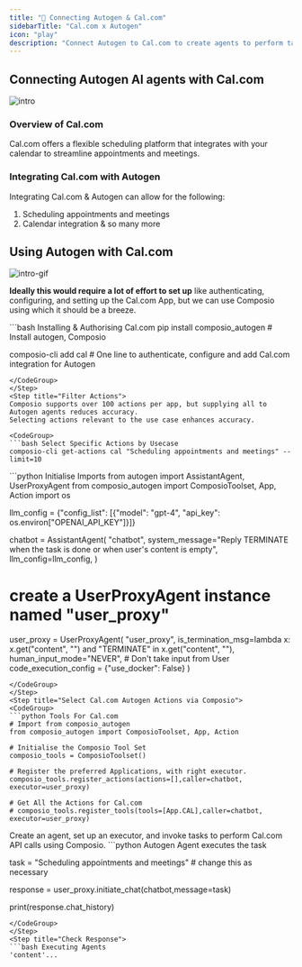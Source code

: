 ```yaml
---
title: "🚀 Connecting Autogen & Cal.com"
sidebarTitle: "Cal.com x Autogen"
icon: "play"
description: "Connect Autogen to Cal.com to create agents to perform tasks using natural language"
---
```


## Connecting Autogen AI agents with Cal.com
![intro](/media/intro.jpg)

### Overview of Cal.com

Cal.com offers a flexible scheduling platform that integrates with your calendar to streamline appointments and meetings.

### Integrating Cal.com with Autogen

Integrating Cal.com & Autogen can allow for the following:

1. Scheduling appointments and meetings
2. Calendar integration
& so many more

## Using Autogen with Cal.com
![intro-gif](/media/intro.gif)
<Steps>
<Step title="Setting Up the Environment">

**Ideally this would require a lot of effort to set up** like authenticating, configuring, and setting up the Cal.com App, but we can use Composio using which it should be a breeze.

<CodeGroup>
```bash Installing & Authorising Cal.com
pip install composio_autogen # Install autogen, Composio 

composio-cli add cal # One line to authenticate, configure and add Cal.com integration for Autogen
```
</CodeGroup>
</Step>
<Step title="Filter Actions">
Composio supports over 100 actions per app, but supplying all to Autogen agents reduces accuracy.
Selecting actions relevant to the use case enhances accuracy.

<CodeGroup>
```bash Select Specific Actions by Usecase
composio-cli get-actions cal "Scheduling appointments and meetings" --limit=10
```
</CodeGroup>

</Step>
<Step title="Import Base Packages">

<CodeGroup>
```python Initialise Imports
from autogen import AssistantAgent, UserProxyAgent
from composio_autogen import ComposioToolset, App, Action
import os

llm_config = {"config_list": [{"model": "gpt-4", "api_key": os.environ["OPENAI_API_KEY"]}]}

chatbot = AssistantAgent(
    "chatbot",
    system_message="Reply TERMINATE when the task is done or when user's content is empty",
    llm_config=llm_config,
)

# create a UserProxyAgent instance named "user_proxy"
user_proxy = UserProxyAgent(
    "user_proxy",
    is_termination_msg=lambda x: x.get("content", "") and "TERMINATE" in x.get("content", ""),
    human_input_mode="NEVER", # Don't take input from User
    code_execution_config = {"use_docker": False}
)
```
</CodeGroup>
</Step>
<Step title="Select Cal.com Autogen Actions via Composio">
<CodeGroup>
```python Tools For Cal.com
# Import from composio_autogen
from composio_autogen import ComposioToolset, App, Action

# Initialise the Composio Tool Set
composio_tools = ComposioToolset()

# Register the preferred Applications, with right executor. 
composio_tools.register_actions(actions=[],caller=chatbot, executor=user_proxy)

# Get All the Actions for Cal.com
# composio_tools.register_tools(tools=[App.CAL],caller=chatbot, executor=user_proxy) 
```
</CodeGroup>
</Step>
<Step title="Execute the Agent">
Create an agent, set up an executor, and invoke tasks to perform Cal.com API calls using Composio. 
<CodeGroup>
```python Autogen Agent executes the task

task = "Scheduling appointments and meetings" # change this as necessary

response = user_proxy.initiate_chat(chatbot,message=task)

print(response.chat_history)
```
</CodeGroup>
</Step>
<Step title="Check Response">
```bash Executing Agents
'content'...
```
</Step>
</Steps>
